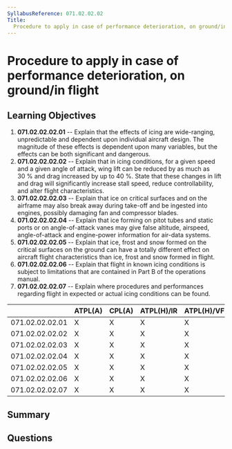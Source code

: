 ```yaml
---
SyllabusReference: 071.02.02.02
Title:
  Procedure to apply in case of performance deterioration, on ground/in flight
---
```


# Procedure to apply in case of performance deterioration, on ground/in flight

## Learning Objectives

1. **071.02.02.02.01** -- Explain that the effects of icing are wide-ranging,
   unpredictable and dependent upon individual aircraft design. The magnitude of
   these effects is dependent upon many variables, but the effects can be both
   significant and dangerous.
2. **071.02.02.02.02** -- Explain that in icing conditions, for a given speed
   and a given angle of attack, wing lift can be reduced by as much as 30 % and
   drag increased by up to 40 %. State that these changes in lift and drag will
   significantly increase stall speed, reduce controllability, and alter flight
   characteristics.
3. **071.02.02.02.03** -- Explain that ice on critical surfaces and on the
   airframe may also break away during take-off and be ingested into engines,
   possibly damaging fan and compressor blades.
4. **071.02.02.02.04** -- Explain that ice forming on pitot tubes and static
   ports or on angle-of-attack vanes may give false altitude, airspeed,
   angle-of-attack and engine-power information for air-data systems.
5. **071.02.02.02.05** -- Explain that ice, frost and snow formed on the
   critical surfaces on the ground can have a totally different effect on
   aircraft flight characteristics than ice, frost and snow formed in flight.
6. **071.02.02.02.06** -- Explain that flight in known icing conditions is
   subject to limitations that are contained in Part B of the operations manual.
7. **071.02.02.02.07** -- Explain where procedures and performances regarding
   flight in expected or actual icing conditions can be found.

|                 | ATPL(A) | CPL(A) | ATPL(H)/IR | ATPL(H)/VFR | CPL(H) | IR  | CBIR(A) |
| --------------- | ------- | ------ | ---------- | ----------- | ------ | --- | ------- |
| 071.02.02.02.01 | X       | X      | X          | X           | X      |     |         |
| 071.02.02.02.02 | X       | X      | X          | X           | X      |     |         |
| 071.02.02.02.03 | X       | X      | X          | X           | X      |     |         |
| 071.02.02.02.04 | X       | X      | X          | X           | X      |     |         |
| 071.02.02.02.05 | X       | X      | X          | X           | X      |     |         |
| 071.02.02.02.06 | X       | X      | X          | X           | X      |     |         |
| 071.02.02.02.07 | X       | X      | X          | X           | X      |     |         |

## Summary

## Questions

